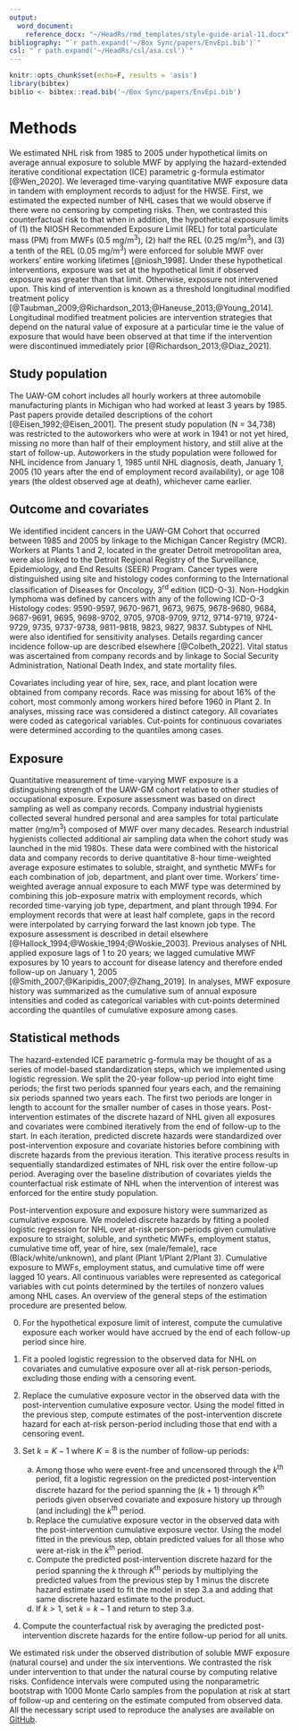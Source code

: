 ```yaml
---
output:
  word_document:
    reference_docx: "~/HeadRs/rmd_templates/style-guide-arial-11.docx"
bibliography: "`r path.expand('~/Box Sync/papers/EnvEpi.bib')`"
csl: "`r path.expand('~/HeadRs/csl/asa.csl')`"
---
```


```r
knitr::opts_chunk$set(echo=F, results = 'asis')
library(bibtex)
biblio <- bibtex::read.bib('~/Box Sync/papers/EnvEpi.bib')
```

# Methods

We estimated NHL risk from 1985 to 2005 under hypothetical limits on average annual exposure to soluble MWF by applying the hazard-extended iterative conditional expectation (ICE) parametric g-formula estimator [@Wen_2020]. We leveraged time-varying quantitative MWF exposure data in tandem with employment records to adjust for the HWSE. First, we estimated the expected number of NHL cases that we would observe if there were no censoring by competing risks. Then, we contrasted this counterfactual risk to that when in addition, the hypothetical exposure limits of (1) the NIOSH Recommended Exposure Limit (REL) for total particulate mass (PM) from MWFs (0.5 mg/m^3^), (2) half the REL (0.25 mg/m^3^), and (3) a tenth of the REL (0.05 mg/m^3^) were enforced for soluble MWF over workers' entire working lifetimes [@niosh_1998]. Under these hypothetical interventions, exposure was set at the hypothetical limit if observed exposure was greater than that limit.  Otherwise, exposure not intervened upon. This kind of intervention is known as a threshold longitudinal modified treatment policy [@Taubman_2009;@Richardson_2013;@Haneuse_2013;@Young_2014]. Longitudinal modified treatment policies are intervention strategies that depend on the natural value of exposure at a particular time ie the value of exposure that would have been observed at that time if the intervention were discontinued immediately prior [@Richardson_2013;@Diaz_2021].

## Study population

The UAW-GM cohort includes all hourly workers at three automobile manufacturing plants in Michigan who had worked at least 3 years by 1985. Past papers provide detailed descriptions of the cohort [@Eisen_1992;@Eisen_2001]. The present study population (N = 34,738) was restricted to the autoworkers who were at work in 1941 or not yet hired, missing no more than half of their employment history, and still alive at the start of follow-up. Autoworkers in the study population were followed for NHL incidence from January 1, 1985 until NHL diagnosis, death, January 1, 2005 (10 years after the end of employment record availability), or age 108 years (the oldest observed age at death), whichever came earlier.

## Outcome and covariates

We identified incident cancers in the UAW-GM Cohort that occurred between 1985 and 2005 by linkage to the Michigan Cancer Registry (MCR). Workers at Plants 1 and 2, located in the greater Detroit metropolitan area, were also linked to the Detroit Regional Registry of the Surveillance, Epidemiology, and End Results (SEER) Program. Cancer types were distinguished using site and histology codes conforming to the International classification of Diseases for Oncology, 3^rd^ edition (ICD-O-3). Non-Hodgkin lymphoma was defined by cancers with any of the following ICD-O-3 Histology codes: 9590-9597, 9670-9671, 9673, 9675, 9678-9680, 9684, 9687-9691, 9695, 9698-9702, 9705, 9708-9709, 9712, 9714-9719, 9724-9729, 9735, 9737-9738, 9811-9818, 9823, 9827, 9837. Subtypes of NHL were also identified for sensitivity analyses. Details regarding cancer incidence follow-up are described elsewhere [@Colbeth_2022]. Vital status was ascertained from company records and by linkage to Social Security Administration, National Death Index, and state mortality files.

Covariates including year of hire, sex, race, and plant location were obtained from company records. Race was missing for about 16% of the cohort, most commonly among workers hired before 1960 in Plant 2. In analyses, missing race was considered a distinct category. All covariates were coded as categorical variables. Cut-points for continuous covariates were determined according to the quantiles among cases.

## Exposure

Quantitative measurement of time-varying MWF exposure is a distinguishing strength of the UAW-GM cohort relative to other studies of occupational exposure. Exposure assessment was based on direct sampling as well as company records. Company industrial hygienists collected several hundred personal and area samples for total particulate matter (mg/m^3^) composed of MWF over many decades. Research industrial hygienists collected additional air sampling data when the cohort study was launched in the mid 1980s. These data were combined with the historical data and company records to derive quantitative 8-hour time-weighted average exposure estimates to soluble, straight, and synthetic MWFs for each combination of job, department, and plant over time. Workers' time-weighted average annual exposure to each MWF type was determined by combining this job-exposure matrix with employment records, which recorded time-varying job type, department, and plant through 1994. For employment records that were at least half complete, gaps in the record were interpolated by carrying forward the last known job type. The exposure assessment is described in detail elsewhere [@Hallock_1994;@Woskie_1994;@Woskie_2003]. Previous analyses of NHL applied exposure lags of 1 to 20 years; we lagged cumulative MWF exposures by 10 years to account for disease latency and therefore ended follow-up on January 1, 2005 [@Smith_2007;@Karipidis_2007;@Zhang_2019]. In analyses, MWF exposure history was summarized as the cumulative sum of annual exposure intensities and coded as categorical variables with cut-points determined according the quantiles of cumulative exposure among cases.

## Statistical methods

The hazard-extended ICE parametric g-formula may be thought of as a series of model-based standardization steps, which we implemented using logistic regression. We split the 20-year follow-up period into eight time periods; the first two periods spanned four years each, and the remaining six periods spanned two years each. The first two periods are longer in length to account for the smaller number of cases in those years. Post-intervention estimates of the discrete hazard of NHL given all exposures and covariates were combined iteratively from the end of follow-up to the start. In each iteration, predicted discrete hazards were standardized over post-intervention exposure and covariate histories before combining with discrete hazards from the previous iteration. This iterative process results in sequentially standardized estimates of NHL risk over the entire follow-up period. Averaging over the baseline distribution of covariates yields the counterfactual risk estimate of NHL when the intervention of interest was enforced for the entire study population.

Post-intervention exposure and exposure history were summarized as cumulative exposure. We modeled discrete hazards by fitting a pooled logistic regression for NHL over at-risk person-periods given cumulative exposure to straight, soluble, and synthetic MWFs, employment status, cumulative time off, year of hire, sex (male/female), race (Black/white/unknown), and plant (Plant 1/Plant 2/Plant 3). Cumulative exposure to MWFs, employment status, and cumulative time off were lagged 10 years. All continuous variables were represented as categorical variables with cut points determined by the tertiles of nonzero values among NHL cases. An overview of the general steps of the estimation procedure are presented below.

0.  For the hypothetical exposure limit of interest, compute the cumulative exposure
    each worker would have accrued by the end of each follow-up period since hire.
1.  Fit a pooled logistic regression to the observed data for NHL on covariates and
    cumulative exposure over all at-risk person-periods, excluding those ending with a
    censoring event.
2.  Replace the cumulative exposure vector in the observed data with the
    post-intervention cumulative exposure vector. Using the model fitted in the 
    previous step, compute estimates of the post-intervention discrete hazard for
    each at-risk person-period including those that end with a censoring event.
3.  Set $k = K - 1$ where $K = 8$ is the number of follow-up periods:

	a) Among those who were event-free and uncensored through the $k$^th^ period,
		 fit a logistic regression on the predicted post-intervention discrete hazard
		 for the period spanning the $(k + 1)$ through $K$^th^ periods given observed
		 covariate and exposure history up through (and including) the $k$^th^ period.
	b) Replace the cumulative exposure vector in the observed data with the
		 post-intervention cumulative exposure vector. Using the model fitted in the
		 previous step, obtain predicted values for all those who were at-risk in the
		 $k$^th^ period.
	c) Compute the predicted post-intervention discrete hazard for the period spanning
		 the $k$ through $K$^th^ periods by multiplying the predicted values from the
		 previous step by 1 minus the discrete hazard estimate used to fit the model
		 in step 3.a and adding that same discrete hazard estimate to the product.
	d) If $k > 1$, set $k = k - 1$ and return to step 3.a.

4.  Compute the counterfactual risk by averaging the predicted post-intervention
		discrete hazards for the entire follow-up period for all units.

We estimated risk under the observed distribution of soluble MWF exposure (natural course) and under the six interventions. We contrasted the risk under intervention to that under the natural course by computing relative risks. Confidence intervals were computed using the nonparametric bootstrap with 1000 Monte Carlo samples from the population at risk at start of follow-up and centering on the estimate computed from observed data. All the necessary script used to reproduce the analyses are available on [GitHub](https://github.com/kvntchn/gm-nhl-ice).